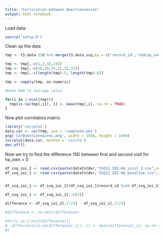 ```yaml
---
title: "Correlation between Questionnaires"
output: html_notebook
---
```


Load data:

```r

source('setup.R')

```

Clean up the data


```r

tmp <- t3.data.15d %>% merge(t3.data.ssq,by = c('record_id','redcap_event_name')) %>% merge(df_ioi, c('record_id','redcap_event_name')) %>% merge(df_motivation, c('record_id'))

tmp <- tmp[,-c(1,2,18,19)]
tmp <- tmp[,-c(28,29,30,31,32,33)]
tmp <- tmp[,-c(length(tmp)-5, length(tmp)-6)]

tmp <- sapply(tmp, as.numeric)

#make NaN to average value

for(i in 1:ncol(tmp)){
  tmp[is.na(tmp[,i]), i] <- mean(tmp[,i], na.rm = TRUE)
}

```


Now plot correlation matrix: 

```r
library('corrplot')
data.cor <- cor(tmp, use = 'complete.obs')
png('CorQuestionnaires.png', width = 1500, height = 1500)
corrplot(data.cor, method = 'circle')
dev.off()

```


Now we try to find the difference 15D between first and second visit for ha_own = 0

```r

df_ssq_ioi_2 <- read.csv(paste(datafolder,"SSQ12_IOI-HA_visit_2.csv",sep="/"))
df_ssq_ioi_1 <- read.csv(paste(datafolder,"SSQ12_IOI-HA_baseline.csv",sep="/"))


df_ssq_ioi_1 <- df_ssq_ioi_1[(df_ssq_ioi_1$record_id %in% df_ssq_ioi_2$record_id), ]

df_ssq_ioi_1 <- df_ssq_ioi_1[,-c(3)]

difference <- df_ssq_ioi_2[,3:23] - df_ssq_ioi_1[,3:23]

#difference <- na.omit(difference)

#for(i in 1:ncol(difference)){
#  difference[is.na(difference[,i]), i] <- mean(difference[,i], na.rm = TRUE)
#}


```





